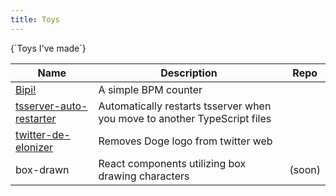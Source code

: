 ```yaml
---
title: Toys
---
```


<div className="text-lg md:text-3xl mx-auto font-bold text-center max-w-[28ch]">
  <BoxDrawn.Box rows={5} cols={23} classic shadow>
    {`Toys I've made`}
  </BoxDrawn.Box>
</div>

| Name                                                                                                                                   | Description                                                               | Repo                                                                                       |
| -------------------------------------------------------------------------------------------------------------------------------------- | ------------------------------------------------------------------------- | ------------------------------------------------------------------------------------------ |
| [Bipi!](https://bipi.sehyunchung.dev)                                                                                                  | A simple BPM counter                                                      | [<LinkIcon className="h-4 w-4" />](https://github.com/sehyunchung/bipi)                    |
| [tsserver-auto-restarter](https://marketplace.visualstudio.com/items?itemName=SehyunChung.tsserver-auto-restarter)                     | Automatically restarts tsserver when you move to another TypeScript files | [<LinkIcon className="h-4 w-4" />](https://github.com/sehyunchung/tsserver-auto-restarter) |
| [twitter-de-elonizer](https://chrome.google.com/webstore/detail/twitter-de-elonizer/elfgpiecbnknhfpkcpcnghkkkdilobkg?hl=en&authuser=0) | Removes Doge logo from twitter web                                        | [<LinkIcon className="h-4 w-4" />](https://github.com/sehyunchung/twitter-de-elonizer/)    |
| box-drawn                                                                                                                              | React components utilizing box drawing characters                         | (soon)                                                                                        |
